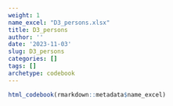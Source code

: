 ```yaml
---
weight: 1
name_excel: "D3_persons.xlsx"
title: D3_persons
author: ''
date: '2023-11-03'
slug: D3_persons
categories: []
tags: []
archetype: codebook
---
```


```r
html_codebook(rmarkdown::metadata$name_excel)
```
